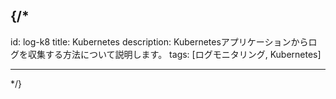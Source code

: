 ## {/*

id: log-k8
title: Kubernetes
description: Kubernetesアプリケーションからログを収集する方法について説明します。
tags: [ログモニタリング, Kubernetes]

* * *

\*/}

